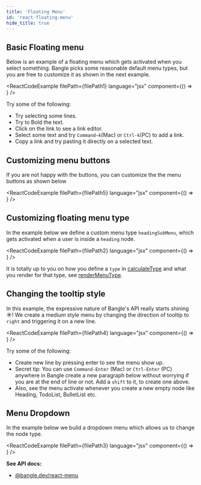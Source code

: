 ```yaml
---
title: 'Floating Menu'
id: 'react-floating-menu'
hide_title: true
---
```



## Basic Floating menu

Below is an example of a floating menu which gets activated when you select something. Bangle picks some reasonable default menu types, but you are free to customize it as shown in the next example.

<ReactCodeExample
  filePath={filePath1}
  language="jsx"
  component={() => <Example1 />}
/>

Try some of the following:

- Try selecting some lines.
- Try to Bold the text.
- Click on the link to see a link editor.
- Select some text and try `Command–k`(Mac) or `Ctrl-k`(PC) to add a link.
- Copy a link and try pasting it directly on a selected text.

## Customizing menu buttons

If you are not happy with the buttons, you can customize the the menu buttons as shown below

<ReactCodeExample
  filePath={filePath5}
  language="jsx"
  component={() => <Example5 />}
/>

## Customizing floating menu type

In the example below we define a custom menu type `headingSubMenu`, which gets activated when a user is inside a `heading` node.

<ReactCodeExample
  filePath={filePath2}
  language="jsx"
  component={() => <Example2 />}
/>

It is totally up to you on how you define a `type` in [calculateType](/docs/api/react_menu#plugins---plugins)
and what you render for that type, see [renderMenuType](/docs/api/react_menu#floatingmenu-reactelement).

## Changing the tooltip style

In this example, the expressive nature of Bangle's API really starts shining :sunny:! We create a medium style menu by changing the direction of tooltip to `right` and triggering it on a new line.

<ReactCodeExample
  filePath={filePath4}
  language="jsx"
  component={() => <Example4 />}
/>

Try some of the following:

- Create new line by pressing enter to see the menu show up.
- Secret tip: You can use `Command-Enter` (Mac) or `Ctrl-Enter` (PC) anywhere in Bangle create a new paragraph below without worrying if you are at the end of line or not. Add a `shift` to it, to create one above.
- Also, see the menu activate whenever you create a new empty node like Heading, TodoList, BulletList etc.

## Menu Dropdown

In the example below we build a dropdown menu which allows us to change the node type.

<ReactCodeExample
  filePath={filePath3}
  language="jsx"
  component={() => <Example3 />}
/>

**See API docs:**

- [@bangle.dev/react-menu](/docs/api/react_menu)
